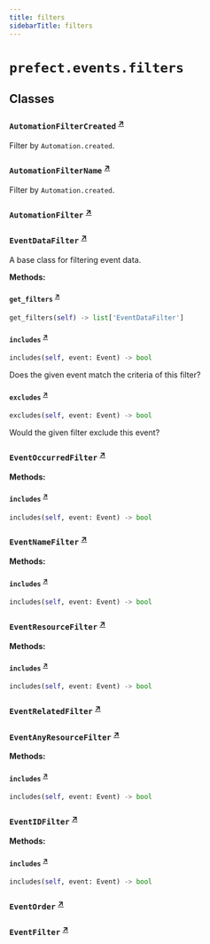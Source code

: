 ```yaml
---
title: filters
sidebarTitle: filters
---
```


# `prefect.events.filters`

## Classes

### `AutomationFilterCreated` <sup><a href="https://github.com/prefecthq/prefect/blob/main/src/prefect/events/filters.py#L17" target="_blank">↗</a></sup>


Filter by `Automation.created`.


### `AutomationFilterName` <sup><a href="https://github.com/prefecthq/prefect/blob/main/src/prefect/events/filters.py#L26" target="_blank">↗</a></sup>


Filter by `Automation.created`.


### `AutomationFilter` <sup><a href="https://github.com/prefecthq/prefect/blob/main/src/prefect/events/filters.py#L35" target="_blank">↗</a></sup>

### `EventDataFilter` <sup><a href="https://github.com/prefecthq/prefect/blob/main/src/prefect/events/filters.py#L44" target="_blank">↗</a></sup>


A base class for filtering event data.


**Methods:**

#### `get_filters` <sup><a href="https://github.com/prefecthq/prefect/blob/main/src/prefect/events/filters.py#L47" target="_blank">↗</a></sup>

```python
get_filters(self) -> list['EventDataFilter']
```

#### `includes` <sup><a href="https://github.com/prefecthq/prefect/blob/main/src/prefect/events/filters.py#L65" target="_blank">↗</a></sup>

```python
includes(self, event: Event) -> bool
```

Does the given event match the criteria of this filter?


#### `excludes` <sup><a href="https://github.com/prefecthq/prefect/blob/main/src/prefect/events/filters.py#L69" target="_blank">↗</a></sup>

```python
excludes(self, event: Event) -> bool
```

Would the given filter exclude this event?


### `EventOccurredFilter` <sup><a href="https://github.com/prefecthq/prefect/blob/main/src/prefect/events/filters.py#L74" target="_blank">↗</a></sup>

**Methods:**

#### `includes` <sup><a href="https://github.com/prefecthq/prefect/blob/main/src/prefect/events/filters.py#L87" target="_blank">↗</a></sup>

```python
includes(self, event: Event) -> bool
```

### `EventNameFilter` <sup><a href="https://github.com/prefecthq/prefect/blob/main/src/prefect/events/filters.py#L91" target="_blank">↗</a></sup>

**Methods:**

#### `includes` <sup><a href="https://github.com/prefecthq/prefect/blob/main/src/prefect/events/filters.py#L107" target="_blank">↗</a></sup>

```python
includes(self, event: Event) -> bool
```

### `EventResourceFilter` <sup><a href="https://github.com/prefecthq/prefect/blob/main/src/prefect/events/filters.py#L127" target="_blank">↗</a></sup>

**Methods:**

#### `includes` <sup><a href="https://github.com/prefecthq/prefect/blob/main/src/prefect/events/filters.py#L145" target="_blank">↗</a></sup>

```python
includes(self, event: Event) -> bool
```

### `EventRelatedFilter` <sup><a href="https://github.com/prefecthq/prefect/blob/main/src/prefect/events/filters.py#L163" target="_blank">↗</a></sup>

### `EventAnyResourceFilter` <sup><a href="https://github.com/prefecthq/prefect/blob/main/src/prefect/events/filters.py#L184" target="_blank">↗</a></sup>

**Methods:**

#### `includes` <sup><a href="https://github.com/prefecthq/prefect/blob/main/src/prefect/events/filters.py#L199" target="_blank">↗</a></sup>

```python
includes(self, event: Event) -> bool
```

### `EventIDFilter` <sup><a href="https://github.com/prefecthq/prefect/blob/main/src/prefect/events/filters.py#L221" target="_blank">↗</a></sup>

**Methods:**

#### `includes` <sup><a href="https://github.com/prefecthq/prefect/blob/main/src/prefect/events/filters.py#L226" target="_blank">↗</a></sup>

```python
includes(self, event: Event) -> bool
```

### `EventOrder` <sup><a href="https://github.com/prefecthq/prefect/blob/main/src/prefect/events/filters.py#L234" target="_blank">↗</a></sup>

### `EventFilter` <sup><a href="https://github.com/prefecthq/prefect/blob/main/src/prefect/events/filters.py#L239" target="_blank">↗</a></sup>

